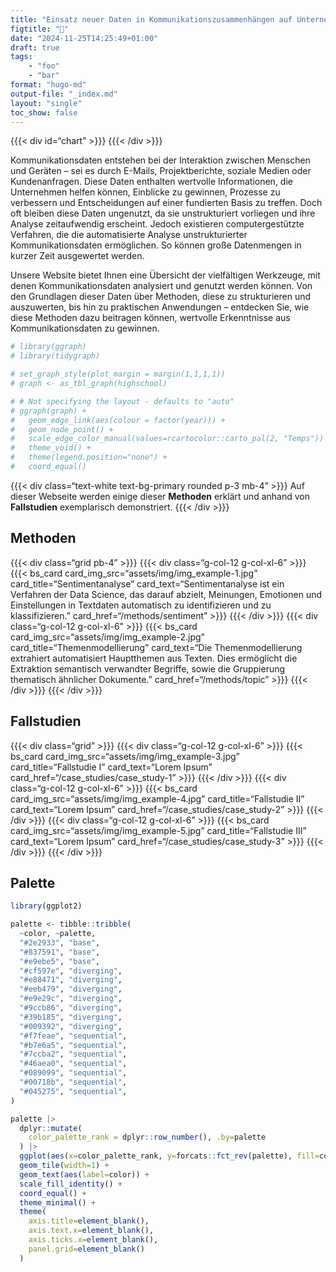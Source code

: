 ```yaml
---
title: "Einsatz neuer Daten in Kommunikationszusammenhängen auf Unternehmensebene"
figtitle: "💾"
date: "2024-11-25T14:25:49+01:00"
draft: true
tags: 
    - "foo"
    - "bar"
format: "hugo-md"
output-file: "_index.md"
layout: "single"
toc_show: false
---
```


<!-- Kommunikationsdaten umfassen Informationen, die bei der Interaktion zwischen Personen oder zwischen Personen und Geräten anfallen. Dazu gehören nicht nur die unmittelbaren Inhalte der Kommunikation, sondern auch verschiedene Metadaten wie Sender- und Empfängerinformationen, Zeitstempel, Betreffzeilen und mehr. Diese Daten können aus verschiedenen Quellen stammen, wie E-Mails, Textnachrichten, Chatprotokollen, sozialen Medien, Kundenanfragen und Kundenbefragungen. Für hessische Unternehmen können diese Kommunikationsdaten eine wertvolle Informationsquelle darstellen, deren Analyse wirtschaftlichen Mehrwert generieren kann.. -->

{{{< div id="chart" >}}} {{{< /div >}}}
<script src="/assets/js/wordcloud.js"></script>

Kommunikationsdaten entstehen bei der Interaktion zwischen Menschen und Geräten – sei es durch E-Mails, Projektberichte, soziale Medien oder Kundenanfragen. Diese Daten enthalten wertvolle Informationen, die Unternehmen helfen können, Einblicke zu gewinnen, Prozesse zu verbessern und Entscheidungen auf einer fundierten Basis zu treffen. Doch oft bleiben diese Daten ungenutzt, da sie unstrukturiert vorliegen und ihre Analyse zeitaufwendig erscheint. Jedoch existieren computergestützte Verfahren, die die automatisierte Analyse unstrukturierter Kommunikationsdaten ermöglichen. So können große Datenmengen in kurzer Zeit ausgewertet werden. 

<!-- {{{< dropcap "📜" >}}}  -->
<!-- Da diese Daten häufig in Textform vorliegen, eröffnen computergestützte Ansätze neue Möglichkeiten zur Auswertung. Im Vergleich zur manuellen Analyse ermöglichen diese Technologien die automatisierte Bearbeitung großer Datenmengen mit angemessenem Aufwand. -->

Unsere Website bietet Ihnen eine Übersicht der vielfältigen Werkzeuge, mit denen Kommunikationsdaten analysiert und genutzt werden können. Von den Grundlagen dieser Daten über Methoden, diese zu strukturieren und auszuwerten, bis hin zu praktischen Anwendungen – entdecken Sie, wie diese Methoden dazu beitragen können, wertvolle Erkenntnisse aus Kommunikationsdaten zu gewinnen.


```r
# library(ggraph)
# library(tidygraph)

# set_graph_style(plot_margin = margin(1,1,1,1))
# graph <- as_tbl_graph(highschool)

# # Not specifying the layout - defaults to "auto"
# ggraph(graph) + 
#   geom_edge_link(aes(colour = factor(year))) + 
#   geom_node_point() +
#   scale_edge_color_manual(values=rcartocolor::carto_pal(2, "Temps")) +
#   theme_void() +
#   theme(legend.position="none") + 
#   coord_equal()
```

{{{< div class="text-white text-bg-primary rounded p-3 mb-4" >}}} Auf dieser Webseite werden einige dieser **Methoden** erklärt und anhand von **Fallstudien** exemplarisch demonstriert. {{{< /div >}}}

## Methoden

{{{< div class="grid pb-4" >}}} 
    {{{< div class="g-col-12 g-col-xl-6" >}}} 
        {{{< bs_card card_img_src="assets/img/img_example-1.jpg" card_title="Sentimentanalyse" card_text="Sentimentanalyse ist ein Verfahren der Data Science, das darauf abzielt, Meinungen, Emotionen und Einstellungen in Textdaten automatisch zu identifizieren und zu klassifizieren." card_href="/methods/sentiment" >}}}
    {{{< /div >}}} 
    {{{< div class="g-col-12 g-col-xl-6" >}}} 
        {{{< bs_card card_img_src="assets/img/img_example-2.jpg" card_title="Themenmodellierung" card_text="Die Themenmodellierung extrahiert automatisiert Hauptthemen aus Texten. Dies ermöglicht die Extraktion semantisch verwandter Begriffe, sowie die Gruppierung thematisch ähnlicher Dokumente." card_href="/methods/topic" >}}}
    {{{< /div >}}} 
{{{< /div >}}} 


## Fallstudien

{{{< div class="grid" >}}} 
    {{{< div class="g-col-12 g-col-xl-6" >}}} 
        {{{< bs_card card_img_src="assets/img/img_example-3.jpg" card_title="Fallstudie I" card_text="Lorem Ipsum" card_href="/case_studies/case_study-1" >}}}
    {{{< /div >}}} 
    {{{< div class="g-col-12 g-col-xl-6" >}}} 
        {{{< bs_card card_img_src="assets/img/img_example-4.jpg" card_title="Fallstudie II" card_text="Lorem Ipsum" card_href="/case_studies/case_study-2" >}}}
    {{{< /div >}}} 
    {{{< div class="g-col-12 g-col-xl-6" >}}} 
        {{{< bs_card card_img_src="assets/img/img_example-5.jpg" card_title="Fallstudie III" card_text="Lorem Ipsum" card_href="/case_studies/case_study-3" >}}}
    {{{< /div >}}} 
{{{< /div >}}}

## Palette

```r
library(ggplot2)

palette <- tibble::tribble(
  ~color, ~palette,
  "#2e2933", "base",
  "#837591", "base",
  "#e9ebe5", "base",
  "#cf597e", "diverging",
  "#e88471", "diverging",
  "#eeb479", "diverging",
  "#e9e29c", "diverging",
  "#9ccb86", "diverging",
  "#39b185", "diverging",
  "#009392", "diverging",
  "#f7feae", "sequential",
  "#b7e6a5", "sequential",
  "#7ccba2", "sequential",
  "#46aea0", "sequential",
  "#089099", "sequential",
  "#00718b", "sequential",
  "#045275", "sequential",
)

palette |> 
  dplyr::mutate(
    color_palette_rank = dplyr::row_number(), .by=palette
  ) |>
  ggplot(aes(x=color_palette_rank, y=forcats::fct_rev(palette), fill=color)) +
  geom_tile(width=1) +
  geom_text(aes(label=color)) +
  scale_fill_identity() +
  coord_equal() +
  theme_minimal() +
  theme(
    axis.title=element_blank(),
    axis.text.x=element_blank(),
    axis.ticks.x=element_blank(),
    panel.grid=element_blank()
  )
```

